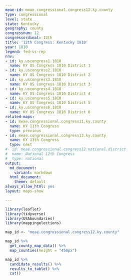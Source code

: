 ```yaml
---
meae-id: meae.congressional.congress12.ky.county
type: congressional
level: state
state: Kentucky
geography: county
congressnum: 12
congressordinal: 12th
title: '12th Congress: Kentucky 1810'
year: 1810
legend: fed-vs-rep
nnv:
- id: ky.uscongress1.1810
  name: KY US Congress 1810 District 1
- id: ky.uscongress2.1810
  name: KY US Congress 1810 District 2
- id: ky.uscongress3.1810
  name: KY US Congress 1810 District 3
- id: ky.uscongress4.1810
  name: KY US Congress 1810 District 4
- id: ky.uscongress5.1810
  name: KY US Congress 1810 District 5
- id: ky.uscongress6.1810
  name: KY US Congress 1810 District 6
related-maps:
- id: meae.congressional.congress11.ky.county
  name: KY 11th Congress
  type: previous
- id: meae.congressional.congress13.ky.county
  name: KY 13th Congress
  type: next
#- id: meae.congressional.congress12.national.district
#  name: National 12th Congress
#  type: national
output:
  md_document:
    variant: markdown
  html_document:
    theme: default
always_allow_html: yes
layout: maps-show

---
```


```r
library(leaflet)
library(tidyverse)
library(USAboundaries)
library(mappingelections)

map_id <- "meae.congressional.congress12.ky.county"
```

<div class="map">

```r
map_id %>%
  get_county_map_data() %>%
  map_counties(height = "450px")
```

</div>

<div class="results-table">

```r
map_id %>%
  candidate_results() %>%
  results_to_table() %>%
  cat()
```

</div>
